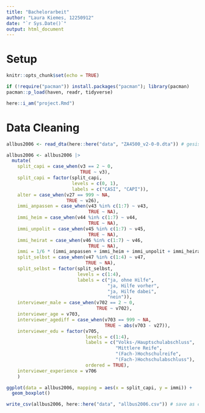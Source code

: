 ```yaml
---
title: "Bachelorarbeit"
author: "Laura Kiemes, 12250912"
date: "`r Sys.Date()`"
output: html_document
---
```


# Setup

```r
knitr::opts_chunk$set(echo = TRUE)

if (!require("pacman")) install.packages("pacman"); library(pacman)
pacman::p_load(haven, readr, tidyverse)

here::i_am("project.Rmd")
```


# Data Cleaning

```r
allbus2006 <- read_dta(here::here("data", "ZA4500_v2-0-0.dta")) # gesis data

allbus2006 <- allbus2006 |> 
  mutate(
    split_capi = case_when(v3 == 2 ~ 0,
                           TRUE ~ v3),
    split_capi = factor(split_capi,
                        levels = c(0, 1),
                        labels = c("CASI", "CAPI")),
    alter = case_when(v27 == 999 ~ NA,
                      TRUE ~ v26),
    immi_anpassen = case_when(v43 %in% c(1:7) ~ v43,
                              TRUE ~ NA),
    immi_heim = case_when(v44 %in% c(1:7) ~ v44,
                              TRUE ~ NA),
    immi_unpolit = case_when(v45 %in% c(1:7) ~ v45,
                              TRUE ~ NA),
    immi_heirat = case_when(v46 %in% c(1:7) ~ v46,
                              TRUE ~ NA),
    immi = 1/6 * (immi_anpassen + immi_heim + immi_unpolit + immi_heirat),
    split_selbst = case_when(v47 %in% c(1:4) ~ v47,
                             TRUE ~ NA),
    split_selbst = factor(split_selbst,
                          levels = c(1:4),
                          labels = c("ja, ohne Hilfe",
                                     "ja, Hilfe vorher",
                                     "ja, Hilfe dabei",
                                     "nein")),
    interviewer_male = case_when(v702 == 2 ~ 0, 
                                 TRUE ~ v702),
    interviewer_age = v703,
    interviewer_agediff = case_when(v703 == 999 ~ NA, 
                                    TRUE ~ abs(v703 - v27)),
    interviewer_edu = factor(v705, 
                             levels = c(1:4), 
                             labels = c("Volks-/Hauptschulabschluss",
                                        "Mittlere Reife",
                                        "(Fach-)Hochschulreife",
                                        "(Fach-)Hochschulabschluss"),
                             ordered = TRUE),
    interviewer_experience = v706
    ) 
```

```r
ggplot(data = allbus2006, mapping = aes(x = split_capi, y = immi)) +
  geom_boxplot() 
```


```r
write_csv(allbus2006, here::here("data", "allbus2006.csv")) # save as csv
```

